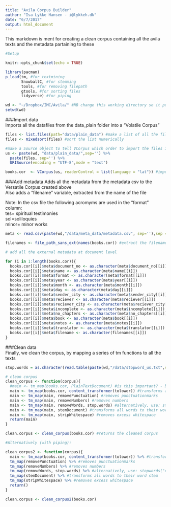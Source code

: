 ```yaml
---
title: "Avila Corpus Builder"
author: "Isa Lykke Hansen - i@lykkeh.dk"
date: "6/7/2017"
output: html_document
---
```


This markdown is ment for creating a clean corpus containing all the avila texts and the metadata partaining to these

```r
#Setup

knitr::opts_chunk$set(echo = TRUE)

library(pacman)
p_load(tm, #for textmining
       SnowballC, #for stemming
       tools, #for removing filepath
       gtools, #for sorting files
       tidyverse) #for piping

wd <- "~/Dropbox/IMC/Avila/" #NB change this working directory so it points to your local Avila folder
setwd(wd) 

```

###Import data  
Imports all the datafiles from the data_plain folder into a "Volatile Corpus"  
```r
files <- list.files(path="data/plain_data") #make a list of all the files
files <- mixedsort(files) #sort the list numerically

#make a Source object to tell VCorpus which order to import the files in:
us <- paste(wd, "data/plain_data/",sep='') %>%
  paste(files, sep='') %>%
  URISource(encoding = "UTF-8",mode = "text")

books.cor  <- VCorpus(us, readerControl = list(language = "lat")) #import all texts in the plain data folder to a corpus

```

###Add metadata
Adds all the metadata from the metadata csv to the Versatile Corpus created above  
Also adds a "filename" variable, extracted from the name of the file
  
Note: In the csv file the following acromyms are used in the "format" column:  
tes= spiritual testimonies  
sol=soliloquies  
minor= minor works  

```r

meta <- read.csv(paste(wd,"/data/meta_data/metadata.csv", sep=''),sep = ";") #import the metadata

filenames <- file_path_sans_ext(names(books.cor)) #extract the filenames without the ending

# add all the external metadata at document level

for (i in 1:length(books.cor)){
  books.cor[[i]]$meta$document_no <- as.character(meta$document_no[[i]])
  books.cor[[i]]$meta$name <- as.character(meta$name[[i]])
  books.cor[[i]]$meta$format <- as.character(meta$format[[i]])
  books.cor[[i]]$meta$year <- as.character(meta$year[[i]])
  books.cor[[i]]$meta$month <- as.character(meta$month[[i]])
  books.cor[[i]]$meta$day <- as.character(meta$day[[i]])
  books.cor[[i]]$meta$sender_city <- as.character(meta$sender_city[[i]])
  books.cor[[i]]$meta$reciever <- as.character(meta$reciever[[i]])
  books.cor[[i]]$meta$reciever_city <- as.character(meta$reciever_city[[i]])
  books.cor[[i]]$meta$incomplete <- as.character(meta$incomplete[[i]])
  books.cor[[i]]$meta$no_chapters <- as.character(meta$no_chapters[[i]])
  books.cor[[i]]$meta$book <- as.character(meta$book[[i]])
  books.cor[[i]]$meta$notes <- as.character(meta$notes[[i]])
  books.cor[[i]]$meta$translator <- as.character(meta$translator[[i]])
  books.cor[[i]]$meta$filename <- as.character(filenames[[i]])
}

```

###Clean data  
Finally, we clean the corpus, by mapping a series of tm functions to all the texts
```r

stop.words = as.character(read.table(paste(wd,"/data/stopword_us.txt",sep=''))[,1]) #import our own, more elaborate list of words to be removed from the text

# clean corpus
clean_corpus <- function(corpus){
  #main <- tm_map(books.cor, PlainTextDocument) #is this important? - because it removes the metadata
  main <- tm_map(books.cor, content_transformer(tolower)) #transforms all letters to lowercase
  main <- tm_map(main, removePunctuation) #removes punctuationmarks
  main <- tm_map(main, removeNumbers) #removes numbers
  main <- tm_map(main, removeWords, stop.words) #alternatively, use: stopwords("english")
  main <- tm_map(main, stemDocument) #transforms all words to their word stem
  main <- tm_map(main, stripWhitespace) #removes excess whitespace
  return(main)
}

clean.corpus <- clean_corpus(books.cor) #returns the cleaned corpus

#Alternatively (with piping):

clean_corpus2 <- function(corpus){
  main <- tm_map(books.cor, content_transformer(tolower)) %>% #transforms all letters to lowercase
  tm_map(removePunctuation) %>% #removes punctuationmarks
  tm_map(removeNumbers) %>% #removes numbers
  tm_map(removeWords, stop.words) %>% #alternatively, use: stopwords("english")
  tm_map(stemDocument) %>% #transforms all words to their word stem
  tm_map(stripWhitespace) %>% #removes excess whitespace
  return()
}

clean.corpus <- clean_corpus2(books.cor)

```

